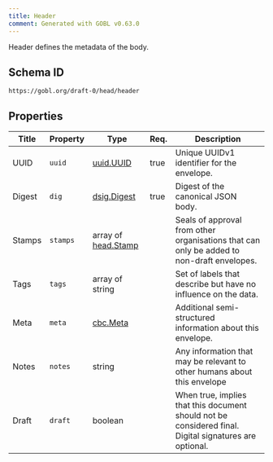 ```yaml
---
title: Header
comment: Generated with GOBL v0.63.0
---
```


Header defines the metadata of the body.

## Schema ID

`https://gobl.org/draft-0/head/header`

## Properties

| Title  | Property | Type                                       | Req. | Description                                                                                            |
|--------|----------|--------------------------------------------|------|--------------------------------------------------------------------------------------------------------|
| UUID   | `uuid`   | [uuid.UUID](/draft-0/uuid/uuid)            | true | Unique UUIDv1 identifier for the envelope.                                                             |
| Digest | `dig`    | [dsig.Digest](/draft-0/dsig/digest)        | true | Digest of the canonical JSON body.                                                                     |
| Stamps | `stamps` | array of [head.Stamp](/draft-0/head/stamp) |      | Seals of approval from other organisations that can only be added to non-draft envelopes.              |
| Tags   | `tags`   | array of string                            |      | Set of labels that describe but have no influence on the data.                                         |
| Meta   | `meta`   | [cbc.Meta](/draft-0/cbc/meta)              |      | Additional semi-structured information about this envelope.                                            |
| Notes  | `notes`  | string                                     |      | Any information that may be relevant to other humans about this envelope                               |
| Draft  | `draft`  | boolean                                    |      | When true, implies that this document should not be considered final. Digital signatures are optional. |

